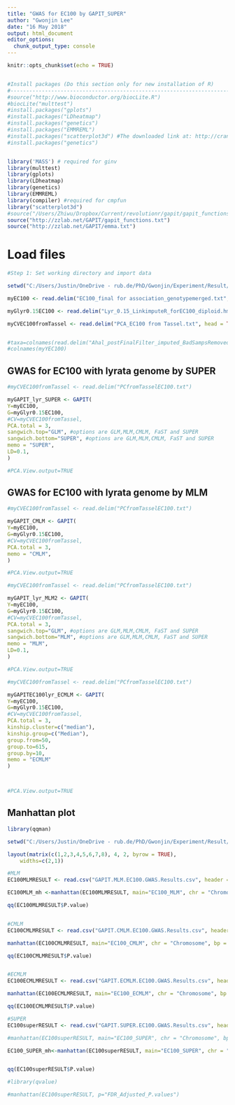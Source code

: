 ---
title: "GWAS for EC100 by GAPIT_SUPER"
author: "Gwonjin Lee"
date: "16 May 2018"
output: html_document
editor_options: 
  chunk_output_type: console
---

```{r setup, include=FALSE}
knitr::opts_chunk$set(echo = TRUE)


#Install packages (Do this section only for new installation of R)
#-------------------------------------------------------------------------------
#source("http://www.bioconductor.org/biocLite.R") 
#biocLite("multtest")
#install.packages("gplots")
#install.packages("LDheatmap")
#install.packages("genetics")
#install.packages("EMMREML")
#install.packages("scatterplot3d") #The downloaded link at: http://cran.r-project.org/package=scatterplot3d
#install.packages("genetics")


library('MASS') # required for ginv
library(multtest)
library(gplots)
library(LDheatmap)
library(genetics)
library(EMMREML)
library(compiler) #required for cmpfun
library("scatterplot3d")
#source("/Users/Zhiwu/Dropbox/Current/revolutionr/gapit/gapit_functions.txt")
source("http://zzlab.net/GAPIT/gapit_functions.txt")
source("http://zzlab.net/GAPIT/emma.txt")

```


# Load files

```{r}
#Step 1: Set working directory and import data

setwd("C:/Users/Justin/OneDrive - rub.de/PhD/Gwonjin/Experiment/Result/Sequential growth test_Hydroponics/Statistical analysis/GAPIT/EC100")

myEC100 <- read.delim("EC100_final for association_genotypemerged.txt", head = TRUE)

myGlyr0.15EC100 <- read.delim("Lyr_0.15_LinkimputeR_forEC100_diploid.hmp.txt" , head = FALSE)

myCVEC100fromTassel <- read.delim("PCA_EC100 from Tassel.txt", head = TRUE)


#taxa=colnames(read.delim("Ahal_postFinalFilter_imputed_BadSampsRemoved0.15_610samples.hmp.txt", head = TRUE))
#colnames(myYEC100)

```


## GWAS for EC100 with lyrata genome by SUPER

```{r}

#myCVEC100fromTassel <- read.delim("PCfromTasselEC100.txt")

myGAPIT_lyr_SUPER <- GAPIT(
Y=myEC100,
G=myGlyr0.15EC100,
#CV=myCVEC100fromTassel,
PCA.total = 3,
sangwich.top="GLM", #options are GLM,MLM,CMLM, FaST and SUPER
sangwich.bottom="SUPER", #options are GLM,MLM,CMLM, FaST and SUPER
memo = "SUPER",
LD=0.1,
)

#PCA.View.output=TRUE

```


## GWAS for EC100 with lyrata genome by MLM

```{r}

#myCVEC100fromTassel <- read.delim("PCfromTasselEC100.txt")

myGAPIT_CMLM <- GAPIT(
Y=myEC100,
G=myGlyr0.15EC100,
#CV=myCVEC100fromTassel,
PCA.total = 3,
memo = "CMLM",
)

#PCA.View.output=TRUE

```

```{r}

#myCVEC100fromTassel <- read.delim("PCfromTasselEC100.txt")

myGAPIT_lyr_MLM2 <- GAPIT(
Y=myEC100,
G=myGlyr0.15EC100,
#CV=myCVEC100fromTassel,
PCA.total = 3,
sangwich.top="GLM", #options are GLM,MLM,CMLM, FaST and SUPER
sangwich.bottom="MLM", #options are GLM,MLM,CMLM, FaST and SUPER
memo = "MLM",
LD=0.1,
)

#PCA.View.output=TRUE

```

```{r}

#myCVEC100fromTassel <- read.delim("PCfromTasselEC100.txt")

myGAPITEC100lyr_ECMLM <- GAPIT(
Y=myEC100,
G=myGlyr0.15EC100,
#CV=myCVEC100fromTassel,
PCA.total = 3,
kinship.cluster=c("median"),
kinship.group=c("Median"),
group.from=50,
group.to=615,
group.by=10,
memo = "ECMLM"
)



#PCA.View.output=TRUE

```



## Manhattan plot
```{r}

library(qqman)

setwd("C:/Users/Justin/OneDrive - rub.de/PhD/Gwonjin/Experiment/Result/Sequential growth test_Hydroponics/Statistical analysis/GAPIT/EC100/Singinificant SNPs analysis")

layout(matrix(c(1,2,3,4,5,6,7,8), 4, 2, byrow = TRUE), 
  	widths=c(2,1))

#MLM
EC100MLMRESULT <- read.csv("GAPIT.MLM.EC100.GWAS.Results.csv", header = TRUE, sep=",", dec=".")

EC100MLM_mh <-manhattan(EC100MLMRESULT, main="EC100_MLM", chr = "Chromosome", bp = "Position", p = "P.value", snp = "SNP", col = c("slateblue4", "orange2"), ylim= c(0,6), genomewideline = FALSE, suggestiveline = FALSE)

qq(EC100MLMRESULT$P.value)


#CMLM 
EC100CMLMRESULT <- read.csv("GAPIT.CMLM.EC100.GWAS.Results.csv", header = TRUE, sep=",", dec=".")

manhattan(EC100CMLMRESULT, main="EC100_CMLM", chr = "Chromosome", bp = "Position", p = "P.value", snp = "SNP", col = c("slateblue4", "orange2"), ylim= c(0,7), genomewideline = FALSE, suggestiveline = FALSE)

qq(EC100CMLMRESULT$P.value)


#ECMLM 
EC100ECMLMRESULT <- read.csv("GAPIT.ECMLM.EC100.GWAS.Results.csv", header = TRUE, sep=",", dec=".")

manhattan(EC100ECMLMRESULT, main="EC100_ECMLM", chr = "Chromosome", bp = "Position", p = "P.value", snp = "SNP", col = c("slateblue4", "orange2"), ylim= c(0,7), genomewideline = FALSE, suggestiveline = FALSE)

qq(EC100ECMLMRESULT$P.value)

#SUPER
EC100superRESULT <- read.csv("GAPIT.SUPER.EC100.GWAS.Results.csv", header = TRUE, sep=",", dec=".")

#manhattan(EC100superRESULT, main="EC100_SUPER", chr = "Chromosome", bp = "Position", p = "P.value", snp = "SNP", col = c("slateblue4", "orange2"), ylim= c(0,7), genomewideline = -log10(7e-06), suggestiveline = -log10(8e-05))

EC100_SUPER_mh<-manhattan(EC100superRESULT, main="EC100_SUPER", chr = "Chromosome", bp = "Position", p = "P.value", snp = "SNP", col = c("slateblue4", "orange2"), ylim= c(0,10), genomewideline = FALSE, suggestiveline = FALSE)


qq(EC100superRESULT$P.value)

#library(qvalue)

#manhattan(EC100superRESULT, p="FDR_Adjusted_P.values")


```



